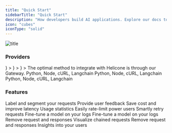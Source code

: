 ```yaml
---
title: "Quick Start"
sidebarTitle: "Quick Start"
description: "How developers build AI applications. Explore our docs to learn how to easily integrate Helicone into your application and explore features that will accelerate your team's development."
icon: "cubes"
iconType: "solid"
---
```


![title](/images/helicone-og.webp)

### Providers

<CardGroup cols={4}>
  <Card
    title="OpenAI, Google, Mistralai, X-AI, and Meta-Llama"
    href="/getting-started/providers/openai"
    icon={
      <svg
        class="w-[1.60625rem] m:w-[1.375rem] h-auto"
        width="28"
        viewBox="0 0 28 28"
        fill="none"
        xmlns="http://www.w3.org/2000/svg"
      >
        <path
          d="M26.153 11.46a6.888 6.888 0 0 0-.608-5.73 7.117 7.117 0 0 0-3.29-2.93 7.238 7.238 0 0 0-4.41-.454 7.065 7.065 0 0 0-2.41-1.742A7.15 7.15 0 0 0 12.514 0a7.216 7.216 0 0 0-4.217 1.346 7.061 7.061 0 0 0-2.603 3.539 7.12 7.12 0 0 0-2.734 1.188A7.012 7.012 0 0 0 .966 8.268a6.979 6.979 0 0 0 .88 8.273 6.89 6.89 0 0 0 .607 5.729 7.117 7.117 0 0 0 3.29 2.93 7.238 7.238 0 0 0 4.41.454 7.061 7.061 0 0 0 2.409 1.742c.92.404 1.916.61 2.923.604a7.215 7.215 0 0 0 4.22-1.345 7.06 7.06 0 0 0 2.605-3.543 7.116 7.116 0 0 0 2.734-1.187 7.01 7.01 0 0 0 1.993-2.196 6.978 6.978 0 0 0-.884-8.27Zm-10.61 14.71c-1.412 0-2.505-.428-3.46-1.215.043-.023.119-.064.168-.094l5.65-3.22a.911.911 0 0 0 .464-.793v-7.86l2.389 1.36a.087.087 0 0 1 .046.065v6.508c0 2.952-2.491 5.248-5.257 5.248ZM4.062 21.354a5.17 5.17 0 0 1-.635-3.516c.042.025.115.07.168.1l5.65 3.22a.928.928 0 0 0 .928 0l6.898-3.93v2.72a.083.083 0 0 1-.034.072l-5.711 3.255a5.386 5.386 0 0 1-4.035.522 5.315 5.315 0 0 1-3.23-2.443ZM2.573 9.184a5.283 5.283 0 0 1 2.768-2.301V13.515a.895.895 0 0 0 .464.793l6.897 3.93-2.388 1.36a.087.087 0 0 1-.08.008L4.52 16.349a5.262 5.262 0 0 1-2.475-3.185 5.192 5.192 0 0 1 .527-3.98Zm19.623 4.506-6.898-3.93 2.388-1.36a.087.087 0 0 1 .08-.008l5.713 3.255a5.28 5.28 0 0 1 2.054 2.118 5.19 5.19 0 0 1-.488 5.608 5.314 5.314 0 0 1-2.39 1.742v-6.633a.896.896 0 0 0-.459-.792Zm2.377-3.533a7.973 7.973 0 0 0-.168-.099l-5.65-3.22a.93.93 0 0 0-.928 0l-6.898 3.93V8.046a.083.083 0 0 1 .034-.072l5.712-3.251a5.375 5.375 0 0 1 5.698.241 5.262 5.262 0 0 1 1.865 2.28c.39.92.506 1.93.335 2.913ZM9.631 15.009l-2.39-1.36a.083.083 0 0 1-.046-.065V7.075c.001-.997.29-1.973.832-2.814a5.297 5.297 0 0 1 2.231-1.935 5.382 5.382 0 0 1 5.659.72 4.89 4.89 0 0 0-.168.093l-5.65 3.22a.913.913 0 0 0-.465.793l-.003 7.857Zm1.297-2.76L14 10.5l3.072 1.75v3.5L14 17.499l-3.072-1.75v-3.5Z"
          fill="currentColor"
        ></path>
      </svg>
    }
  ></Card>
  <Card
    title="OpenAI"
    href="/getting-started/providers/openai"
    icon={
      <svg
        class="w-[1.60625rem] m:w-[1.375rem] h-auto"
        width="28"
        viewBox="0 0 28 28"
        fill="none"
        xmlns="http://www.w3.org/2000/svg"
      >
        <path
          d="M26.153 11.46a6.888 6.888 0 0 0-.608-5.73 7.117 7.117 0 0 0-3.29-2.93 7.238 7.238 0 0 0-4.41-.454 7.065 7.065 0 0 0-2.41-1.742A7.15 7.15 0 0 0 12.514 0a7.216 7.216 0 0 0-4.217 1.346 7.061 7.061 0 0 0-2.603 3.539 7.12 7.12 0 0 0-2.734 1.188A7.012 7.012 0 0 0 .966 8.268a6.979 6.979 0 0 0 .88 8.273 6.89 6.89 0 0 0 .607 5.729 7.117 7.117 0 0 0 3.29 2.93 7.238 7.238 0 0 0 4.41.454 7.061 7.061 0 0 0 2.409 1.742c.92.404 1.916.61 2.923.604a7.215 7.215 0 0 0 4.22-1.345 7.06 7.06 0 0 0 2.605-3.543 7.116 7.116 0 0 0 2.734-1.187 7.01 7.01 0 0 0 1.993-2.196 6.978 6.978 0 0 0-.884-8.27Zm-10.61 14.71c-1.412 0-2.505-.428-3.46-1.215.043-.023.119-.064.168-.094l5.65-3.22a.911.911 0 0 0 .464-.793v-7.86l2.389 1.36a.087.087 0 0 1 .046.065v6.508c0 2.952-2.491 5.248-5.257 5.248ZM4.062 21.354a5.17 5.17 0 0 1-.635-3.516c.042.025.115.07.168.1l5.65 3.22a.928.928 0 0 0 .928 0l6.898-3.93v2.72a.083.083 0 0 1-.034.072l-5.711 3.255a5.386 5.386 0 0 1-4.035.522 5.315 5.315 0 0 1-3.23-2.443ZM2.573 9.184a5.283 5.283 0 0 1 2.768-2.301V13.515a.895.895 0 0 0 .464.793l6.897 3.93-2.388 1.36a.087.087 0 0 1-.08.008L4.52 16.349a5.262 5.262 0 0 1-2.475-3.185 5.192 5.192 0 0 1 .527-3.98Zm19.623 4.506-6.898-3.93 2.388-1.36a.087.087 0 0 1 .08-.008l5.713 3.255a5.28 5.28 0 0 1 2.054 2.118 5.19 5.19 0 0 1-.488 5.608 5.314 5.314 0 0 1-2.39 1.742v-6.633a.896.896 0 0 0-.459-.792Zm2.377-3.533a7.973 7.973 0 0 0-.168-.099l-5.65-3.22a.93.93 0 0 0-.928 0l-6.898 3.93V8.046a.083.083 0 0 1 .034-.072l5.712-3.251a5.375 5.375 0 0 1 5.698.241 5.262 5.262 0 0 1 1.865 2.28c.39.92.506 1.93.335 2.913ZM9.631 15.009l-2.39-1.36a.083.083 0 0 1-.046-.065V7.075c.001-.997.29-1.973.832-2.814a5.297 5.297 0 0 1 2.231-1.935 5.382 5.382 0 0 1 5.659.72 4.89 4.89 0 0 0-.168.093l-5.65 3.22a.913.913 0 0 0-.465.793l-.003 7.857Zm1.297-2.76L14 10.5l3.072 1.75v3.5L14 17.499l-3.072-1.75v-3.5Z"
          fill="currentColor"
        ></path>
      </svg>
    }
  ></Card>
  <Card
    title="OpenAI"
    href="/getting-started/providers/openai"
    icon={
      <svg
        class="w-[1.60625rem] m:w-[1.375rem] h-auto"
        width="28"
        viewBox="0 0 28 28"
        fill="none"
        xmlns="http://www.w3.org/2000/svg"
      >
        <path
          d="M26.153 11.46a6.888 6.888 0 0 0-.608-5.73 7.117 7.117 0 0 0-3.29-2.93 7.238 7.238 0 0 0-4.41-.454 7.065 7.065 0 0 0-2.41-1.742A7.15 7.15 0 0 0 12.514 0a7.216 7.216 0 0 0-4.217 1.346 7.061 7.061 0 0 0-2.603 3.539 7.12 7.12 0 0 0-2.734 1.188A7.012 7.012 0 0 0 .966 8.268a6.979 6.979 0 0 0 .88 8.273 6.89 6.89 0 0 0 .607 5.729 7.117 7.117 0 0 0 3.29 2.93 7.238 7.238 0 0 0 4.41.454 7.061 7.061 0 0 0 2.409 1.742c.92.404 1.916.61 2.923.604a7.215 7.215 0 0 0 4.22-1.345 7.06 7.06 0 0 0 2.605-3.543 7.116 7.116 0 0 0 2.734-1.187 7.01 7.01 0 0 0 1.993-2.196 6.978 6.978 0 0 0-.884-8.27Zm-10.61 14.71c-1.412 0-2.505-.428-3.46-1.215.043-.023.119-.064.168-.094l5.65-3.22a.911.911 0 0 0 .464-.793v-7.86l2.389 1.36a.087.087 0 0 1 .046.065v6.508c0 2.952-2.491 5.248-5.257 5.248ZM4.062 21.354a5.17 5.17 0 0 1-.635-3.516c.042.025.115.07.168.1l5.65 3.22a.928.928 0 0 0 .928 0l6.898-3.93v2.72a.083.083 0 0 1-.034.072l-5.711 3.255a5.386 5.386 0 0 1-4.035.522 5.315 5.315 0 0 1-3.23-2.443ZM2.573 9.184a5.283 5.283 0 0 1 2.768-2.301V13.515a.895.895 0 0 0 .464.793l6.897 3.93-2.388 1.36a.087.087 0 0 1-.08.008L4.52 16.349a5.262 5.262 0 0 1-2.475-3.185 5.192 5.192 0 0 1 .527-3.98Zm19.623 4.506-6.898-3.93 2.388-1.36a.087.087 0 0 1 .08-.008l5.713 3.255a5.28 5.28 0 0 1 2.054 2.118 5.19 5.19 0 0 1-.488 5.608 5.314 5.314 0 0 1-2.39 1.742v-6.633a.896.896 0 0 0-.459-.792Zm2.377-3.533a7.973 7.973 0 0 0-.168-.099l-5.65-3.22a.93.93 0 0 0-.928 0l-6.898 3.93V8.046a.083.083 0 0 1 .034-.072l5.712-3.251a5.375 5.375 0 0 1 5.698.241 5.262 5.262 0 0 1 1.865 2.28c.39.92.506 1.93.335 2.913ZM9.631 15.009l-2.39-1.36a.083.083 0 0 1-.046-.065V7.075c.001-.997.29-1.973.832-2.814a5.297 5.297 0 0 1 2.231-1.935 5.382 5.382 0 0 1 5.659.72 4.89 4.89 0 0 0-.168.093l-5.65 3.22a.913.913 0 0 0-.465.793l-.003 7.857Zm1.297-2.76L14 10.5l3.072 1.75v3.5L14 17.499l-3.072-1.75v-3.5Z"
          fill="currentColor"
        ></path>
      </svg>
    }
  ></Card>
</CardGroup>

<CardGroup cols={1}>
  <Card title="Gateway" href="/getting-started/integration-method/gateway">
The optimal method to integrate with Helicone is through our Gateway. 
  </Card>
</CardGroup>
<CardGroup cols={3}>
  <Card title="OpenAI" href="/getting-started/integration-method/openai-proxy">
    Python, Node, cURL, Langchain
  </Card>
  <Card title="Anthropic" href="/getting-started/integration-method/anthropic">
    Python, Node, cURL, Langchain
  </Card>
  <Card title="Azure" href="/getting-started/integration-method/azure">
    Python, Node, cURL, Langchain
  </Card>
  <Card title="Anyscale" href="/getting-started/integration-method/anyscale">

  </Card>
   <Card title="OpenRouter" href="/getting-started/integration-method/openrouter">

  </Card>
     <Card title="LiteLLM" href="/getting-started/integration-method/litellm">
  </Card>
</CardGroup>

### Features

<CardGroup cols={2}>
  <Card
    title="Custom Properties"
    href="/features/advanced-usage/custom-properties"
  >
    Label and segment your requests
  </Card>
  <Card title="Feedback" href="/features/advanced-usage/feedback">
    Provide user feedback
  </Card>
  <Card title="Caching" href="/features/advanced-usage/caching">
    Save cost and improve latency
  </Card>
  <Card title="Streaming" href="/features/streaming">
    Usage statistics
  </Card>
  <Card
    title="Rate Limiting"
    href="/features/advanced-usage/custom-rate-limits"
  >
    Easily rate-limit power users
  </Card>
  <Card title="Retries" href="/features/advanced-usage/retries">
    Smartly retry requests
  </Card>
  <Card title="Fine Tuning" href="/features/advanced-usage/fine-tuning">
    Fine-tune a model on your logs
  </Card>
  <Card title="Customer Portal" href="/features/customer_portal/intro">
    Fine-tune a model on your logs
  </Card>
  <Card title="Key Vault" href="/features/advanced-usage/key-vault">
    Remove request and responses
  </Card>
  <Card title="Jobs" href="/features/jobs/quick-start">
    Visualize chained requests
  </Card>
  <Card title="Omit Logs" href="/features/advanced-usage/omit-logs">
    Remove request and responses
  </Card>
  <Card title="User Metrics" href="/features/advanced-usage/user-metrics">
    Insights into your users
  </Card>
</CardGroup>
